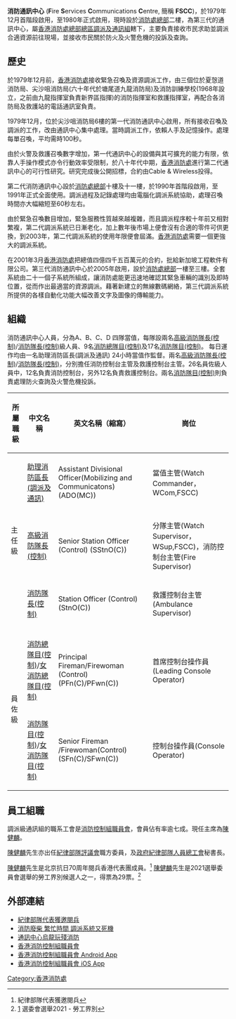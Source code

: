 '''消防通訊中心''' ('''F'''ire '''S'''ervices '''C'''ommunications '''C'''entre, 簡稱 '''FSCC''')，於1979年12月首階段啟用，至1980年正式啟用，現時設於[[消防處總部|消防處總部]]二樓，為第三代的通訊中心，屬[[香港消防處|香港消防處]][[總部總區|總部總區]][[調派及通訊組|調派及通訊組]]轄下，主要負責接收市民求助並調派合適資源前往現場，並接收市民關於防火及火警危機的投訴及查詢。

==歷史==
於1979年12月前，[[香港消防處|香港消防處]]接收緊急召喚及資源調派工作，由三個位於夏愨道消防局、尖沙咀消防局(六十年代於塘尾道九龍消防局)及消防訓練學校(1968年設立，之前由九龍指揮室負責新界區指揮)的消防指揮室和救護指揮室，再配合各消防局及救護站的電話通訊室負責。

1979年12月，位於尖沙咀消防局6樓的第一代消防通訊中心啟用，所有接收召喚及調派的工作，改由通訊中心集中處理。當時調派工作，依賴人手及記憶操作。處理每單召喚，平均需時100秒。

由於火警及救護召喚數字增加，第一代通訊中心的設備與其可擴充的能力有限，依靠人手操作模式亦令行動效率受限制，於八十年代中期，[[香港消防處|香港消防處]]進行第二代通訊中心的可行性研究。研究完成後公開招標，合約由Cable & Wireless投得。

第二代消防通訊中心設於[[消防處總部|消防處總部]]十樓及十一樓，於1990年首階段啟用，至1991年正式全面使用。調派過程及記錄處理均由電腦化調派系統協助，處理召喚時間亦大幅縮短至60秒左右。

由於緊急召喚數目增加，緊急服務性質越來越複雜，而且調派程序較十年前又相對繁複，第二代調派系統已日漸老化，加上數年後市場上便會沒有合適的零件可供更換，到2003年，第二代調派系統的使用年限便會屆滿。[[香港消防處|香港消防處]]需要一個更強大的調派系統。

在2001年3月[[香港消防處|香港消防處]]把總值四億四千五百萬元的合約，批給新加坡工程軟件有限公司。第三代消防通訊中心於2005年啟用，設於[[消防處總部|消防處總部]]一樓至三樓。全套系統由二十一個子系統所組成，讓消防處能更迅速地確認其緊急車輛的識別及即時位置，從而作出最適當的資源調派。藉著新建立的無線數碼網絡，第三代調派系統所提供的各樣自動化功能大幅改善文字及圖像的傳輸能力。

==組織==
消防通訊中心人員，分為A、B、C、D 四隊當值，每隊設兩名[[高級消防隊長(控制)|高級消防隊長(控制)]]/[[消防隊長(控制)|消防隊長(控制)]]級人員、9名[[消防總隊目(控制)|消防總隊目(控制)]]及17名[[消防隊目(控制)|消防隊目(控制)]]。
每日運作均由一名助理消防區長(調派及通訊) 24小時當值作監督。兩名[[高級消防隊長(控制)|高級消防隊長(控制)]]/[[消防隊長(控制)|消防隊長(控制)]]，分別擔任消防控制台主管及救護控制台主管。26名員佐級人員中，12名負責消防控制台，另外12名負責救護控制台。兩名[[消防隊目(控制)|消防隊目(控制)]]則負責處理防火查詢及火警危機投訴。

{| class="wikitable"
|-
! 所屬職級 !! 中文名稱 !! 英文名稱（縮寫） !! 崗位
|-
|rowspan=3 | 主任級
|[[助理消防區長(調派及通訊)|助理消防區長(調派及通訊)]] || Assistant Divisional Officer(Mobilizing and Communicatons) (ADO(MC)) || 當值主管(Watch Commander，WCom,FSCC)
|-
| [[高級消防隊長(控制)|高級消防隊長(控制)]] || Senior Station Officer (Control) (SStnO(C)) || 分隊主管(Watch Supervisor，WSup,FSCC)，消防控制台主管(Fire Supervisor)
|-
| [[消防隊長(控制)|消防隊長(控制)]] || Station Officer (Control) (StnO(C)) || 救護控制台主管(Ambulance Supervisor)
|-
|rowspan=3 | 員佐級
|-
| [[消防總隊目(控制)|消防總隊目(控制)]]/[[女消防總隊目(控制)|女消防總隊目(控制)]]  || Principal Fireman/Firewoman (Control) (PFn(C)/PFwn(C)) || 首席控制台操作員(Leading Console Operator)
|-
| [[消防隊目(控制)|消防隊目(控制)]]/[[女消防隊目(控制)|女消防隊目(控制)]]  || Senior Fireman /Firewoman(Control) (SFn(C)/SFwn(C)) || 控制台操作員(Console Operator)

|}

==員工組職==
調派級通訊組的職系工會是[[消防控制組職員會|消防控制組職員會]]，會員佔有率逾七成。現任主席為[[陳健麟|陳健麟]]。

[[陳健麟|陳健麟]]先生亦出任[[紀律部隊評議會|紀律部隊評議會]]職方委員，及[[政府紀律部隊人員總工會|政府紀律部隊人員總工會]]秘書長。

[[陳健麟|陳健麟]]先生是北京抗日70周年閱兵香港代表團成員。<ref>[http://news.mingpao.com/pns/%E4%BF%9D%E6%99%AE%E7%9B%9F%E5%91%A8%E8%9E%8D%E7%AD%896%E4%BA%BA%E4%B8%8A%E4%BA%AC%20%E5%8F%8D%E4%BD%94%E4%B8%AD%E6%97%97%E6%89%8B%E7%8D%B2%E9%82%80%E9%96%B1%E5%85%B5/web_tc/article/20150902/s00001/1441130227387 ] {{Wayback|url=http://news.mingpao.com/pns/%E4%BF%9D%E6%99%AE%E7%9B%9F%E5%91%A8%E8%9E%8D%E7%AD%896%E4%BA%BA%E4%B8%8A%E4%BA%AC%20%E5%8F%8D%E4%BD%94%E4%B8%AD%E6%97%97%E6%89%8B%E7%8D%B2%E9%82%80%E9%96%B1%E5%85%B5/web_tc/article/20150902/s00001/1441130227387 |date=20160304205215 }} 紀律部隊代表獲邀閱兵</ref>
[[陳健麟|陳健麟]]先生是2021選舉委員會選舉的勞工界別候選人之一，得票為29票。<ref>[https://ele-committee.hk01.com/2021/candidate/1603/%E9%99%B3%E5%81%A5%E9%BA%9F] {{Wayback|url=https://ele-committee.hk01.com/2021/candidate/1603/%E9%99%B3%E5%81%A5%E9%BA%9F |date=20210921194818 }}選委會選舉2021 - 勞工界別</ref>

== 外部連結 ==
*[http://news.mingpao.com/pns/%E4%BF%9D%E6%99%AE%E7%9B%9F%E5%91%A8%E8%9E%8D%E7%AD%896%E4%BA%BA%E4%B8%8A%E4%BA%AC%20%E5%8F%8D%E4%BD%94%E4%B8%AD%E6%97%97%E6%89%8B%E7%8D%B2%E9%82%80%E9%96%B1%E5%85%B5/web_tc/article/20150902/s00001/1441130227387  紀律部隊代表獲邀閱兵] {{Wayback|url=http://news.mingpao.com/pns/%E4%BF%9D%E6%99%AE%E7%9B%9F%E5%91%A8%E8%9E%8D%E7%AD%896%E4%BA%BA%E4%B8%8A%E4%BA%AC%20%E5%8F%8D%E4%BD%94%E4%B8%AD%E6%97%97%E6%89%8B%E7%8D%B2%E9%82%80%E9%96%B1%E5%85%B5/web_tc/article/20150902/s00001/1441130227387 |date=20160304205215 }}
*[http://the-sun.on.cc/cnt/news/20130628/00407_018.html 消防廢柴 繁忙時間 調派系統又死機] {{Wayback|url=http://the-sun.on.cc/cnt/news/20130628/00407_018.html |date=20181005230605 }}
*[http://orientaldaily.on.cc/cnt/news/20121203/00196_001.html 通訊中心烏龍玩殘消防] {{Wayback|url=http://orientaldaily.on.cc/cnt/news/20121203/00196_001.html |date=20191206134035 }}
*[http://www.hkfscsu.org.hk 香港消防控制組職員會] {{Wayback|url=http://www.hkfscsu.org.hk/ |date=20210121050135 }}
*[https://play.google.com/store/apps/details?id=hk.schoolink.hkfscsu 香港消防控制組職員會 Android App] {{Wayback|url=https://play.google.com/store/apps/details?id=hk.schoolink.hkfscsu |date=20160530231606 }}
*[https://itunes.apple.com/us/app/hkfscsu/id905163292?mt=8 香港消防控制組職員會 iOS App] {{Wayback|url=https://itunes.apple.com/us/app/hkfscsu/id905163292?mt=8 |date=20150617152536 }}

[[Category:香港消防處|Category:香港消防處]]